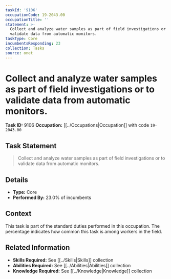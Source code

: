 ```yaml
---
taskId: '9106'
occupationCode: 19-2043.00
occupationTitle: ''
statement: >-
  Collect and analyze water samples as part of field investigations or to
  validate data from automatic monitors.
taskType: Core
incumbentsResponding: 23
collection: Tasks
source: onet
---
```

# Collect and analyze water samples as part of field investigations or to validate data from automatic monitors.

**Task ID:** 9106
**Occupation:** [[../Occupations|Occupation]] with code `19-2043.00`

## Task Statement

> Collect and analyze water samples as part of field investigations or to validate data from automatic monitors.

## Details

- **Type:** Core
- **Performed By:** 23.0% of incumbents

## Context

This task is part of the standard duties performed in this occupation. The percentage indicates how common this task is among workers in the field.

## Related Information

- **Skills Required:** See [[../Skills|Skills]] collection
- **Abilities Required:** See [[../Abilities|Abilities]] collection
- **Knowledge Required:** See [[../Knowledge|Knowledge]] collection
